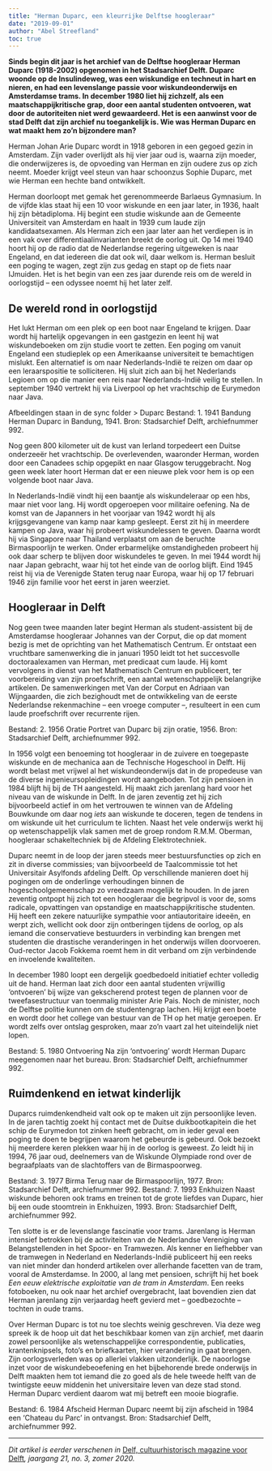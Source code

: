 ```yaml
---
title: "Herman Duparc, een kleurrijke Delftse hoogleraar"
date: "2019-09-01"
author: "Abel Streefland"
toc: true
---
```


**Sinds begin dit jaar is het archief van de Delftse hoogleraar Herman Duparc (1918-2002) opgenomen in het Stadsarchief Delft. Duparc woonde op de Insulindeweg, was een wiskundige en techneut in hart en nieren, en had een levenslange passie voor wiskundeonderwijs en Amsterdamse trams. In december 1980 liet hij zichzelf, als een maatschappijkritische grap, door een aantal studenten ontvoeren, wat door de autoriteiten niet werd gewaardeerd. Het is een aanwinst voor de stad Delft dat zijn archief nu toegankelijk is. Wie was Herman Duparc en wat maakt hem zo’n bijzondere man?**

Herman Johan Arie Duparc wordt in 1918 geboren in een gegoed gezin in Amsterdam. Zijn vader overlijdt als hij vier jaar oud is, waarna zijn moeder, die onderwijzeres is, de opvoeding van Herman en zijn oudere zus op zich neemt. Moeder krijgt veel steun van haar schoonzus Sophie Duparc, met wie Herman een hechte band ontwikkelt.

Herman doorloopt met gemak het gerenommeerde Barlaeus Gymnasium. In de vijfde klas staat hij een 10 voor wiskunde en een jaar later, in 1936, haalt hij zijn bètadiploma. Hij begint een studie wiskunde aan de Gemeente Universiteit van Amsterdam en haalt in 1939 cum laude zijn kandidaatsexamen. Als Herman zich een jaar later aan het verdiepen is in een vak over differentiaalinvarianten breekt de oorlog uit. Op 14 mei 1940 hoort hij op de radio dat de Nederlandse regering uitgeweken is naar Engeland, en dat iedereen die dat ook wil, daar welkom is. Herman besluit een poging te wagen, zegt zijn zus gedag en stapt op de fiets naar IJmuiden. Het is het begin van een zes jaar durende reis om de wereld in oorlogstijd – een odyssee noemt hij het later zelf.

## De wereld rond in oorlogstijd

Het lukt Herman om een plek op een boot naar Engeland te krijgen. Daar wordt hij hartelijk opgevangen in een gastgezin en leent hij wat wiskundeboeken om zijn studie voort te zetten. Een poging om vanuit Engeland een studieplek op een Amerikaanse universiteit te bemachtigen mislukt. Een alternatief is om naar Nederlands-Indië te reizen om daar op een leraarspositie te solliciteren. Hij sluit zich aan bij het Nederlands Legioen om op die manier een reis naar Nederlands-Indië veilig te stellen. In september 1940 vertrekt hij via Liverpool op het vrachtschip de Eurymedon naar Java.

<Illustration source="delf-duparc-01.json">
  Afbeeldingen staan in de sync folder > Duparc Bestand: 1. 1941 Bandung Herman Duparc in Bandung, 1941. Bron:
  Stadsarchief Delft, archiefnummer 992.
</Illustration>

Nog geen 800 kilometer uit de kust van Ierland torpedeert een Duitse onderzeeër het vrachtschip. De overlevenden, waaronder Herman, worden door een Canadees schip opgepikt en naar Glasgow teruggebracht. Nog geen week later hoort Herman dat er een nieuwe plek voor hem is op een volgende boot naar Java.

In Nederlands-Indië vindt hij een baantje als wiskundeleraar op een hbs, maar niet voor lang. Hij wordt opgeroepen voor militaire oefening. Na de komst van de Japanners in het voorjaar van 1942 wordt hij als krijgsgevangene van kamp naar kamp gesleept. Eerst zit hij in meerdere kampen op Java, waar hij probeert wiskundelessen te geven. Daarna wordt hij via Singapore naar Thailand verplaatst om aan de beruchte Birmaspoorlijn te werken. Onder erbarmelijke omstandigheden probeert hij ook daar scherp te blijven door wiskundeles te geven. In mei 1944 wordt hij naar Japan gebracht, waar hij tot het einde van de oorlog blijft. Eind 1945 reist hij via de Verenigde Staten terug naar Europa, waar hij op 17 februari 1946 zijn familie voor het eerst in jaren weerziet.

## Hoogleraar in Delft

Nog geen twee maanden later begint Herman als student-assistent bij de Amsterdamse hoogleraar Johannes van der Corput, die op dat moment bezig is met de oprichting van het Mathematisch Centrum. Er ontstaat een vruchtbare samenwerking die in januari 1950 leidt tot het succesvolle doctoraalexamen van Herman, met predicaat cum laude. Hij komt vervolgens in dienst van het Mathematisch Centrum en publiceert, ter voorbereiding van zijn proefschrift, een aantal wetenschappelijk belangrijke artikelen. De samenwerkingen met Van der Corput en Adriaan van Wijngaarden, die zich bezighoudt met de ontwikkeling van de eerste Nederlandse rekenmachine – een vroege computer –, resulteert in een cum laude proefschrift over recurrente rijen.

<Illustration source="delf-duparc-02.json">
  Bestand: 2. 1956 Oratie Portret van Duparc bij zijn oratie, 1956. Bron: Stadsarchief Delft, archiefnummer 992.
</Illustration>

In 1956 volgt een benoeming tot hoogleraar in de zuivere en toegepaste wiskunde en de mechanica aan de Technische Hogeschool in Delft. Hij wordt belast met vrijwel al het wiskundeonderwijs dat in de propedeuse van de diverse ingenieursopleidingen wordt aangeboden. Tot zijn pensioen in 1984 blijft hij bij de TH aangesteld. Hij maakt zich jarenlang hard voor het niveau van de wiskunde in Delft. In de jaren zeventig zet hij zich bijvoorbeeld actief in om het vertrouwen te winnen van de Afdeling Bouwkunde om daar nog _iets_ aan wiskunde te doceren, tegen de tendens in om wiskunde uit het curriculum te lichten. Naast het vele onderwijs werkt hij op wetenschappelijk vlak samen met de groep rondom R.M.M. Oberman, hoogleraar schakeltechniek bij de Afdeling Elektrotechniek.

Duparc neemt in de loop der jaren steeds meer bestuursfuncties op zich en zit in diverse commissies; van bijvoorbeeld de Taalcommissie tot het Universitair Asylfonds afdeling Delft. Op verschillende manieren doet hij pogingen om de onderlinge verhoudingen binnen de hogeschoolgemeenschap zo vreedzaam mogelijk te houden. In de jaren zeventig ontpopt hij zich tot een hoogleraar die begripvol is voor de, soms radicale, opvattingen van opstandige en maatschappijkritische studenten. Hij heeft een zekere natuurlijke sympathie voor antiautoritaire ideeën, en werpt zich, wellicht ook door zijn ontberingen tijdens de oorlog, op als iemand die conservatieve bestuurders in verbinding kan brengen met studenten die drastische veranderingen in het onderwijs willen doorvoeren. Oud-rector Jacob Fokkema roemt hem in dit verband om zijn verbindende en invoelende kwaliteiten.

In december 1980 loopt een dergelijk goedbedoeld initiatief echter volledig uit de hand. Herman laat zich door een aantal studenten vrijwillig ‘ontvoeren’ bij wijze van gekscherend protest tegen de plannen voor de tweefasestructuur van toenmalig minister Arie Pais. Noch de minister, noch de Delftse politie kunnen om de studentengrap lachen. Hij krijgt een boete en wordt door het college van bestuur van de TH op het matje geroepen. Er wordt zelfs over ontslag gesproken, maar zo’n vaart zal het uiteindelijk niet lopen.

<Illustration source="delf-duparc-03.json">
  Bestand: 5. 1980 Ontvoering Na zijn ‘ontvoering’ wordt Herman Duparc meegenomen naar het bureau. Bron: Stadsarchief
  Delft, archiefnummer 992.
</Illustration>

## Ruimdenkend en ietwat kinderlijk

Duparcs ruimdenkendheid valt ook op te maken uit zijn persoonlijke leven. In de jaren tachtig zoekt hij contact met de Duitse duikbootkapitein die het schip de Eurymedon tot zinken heeft gebracht, om in ieder geval een poging te doen te begrijpen waarom het gebeurde is gebeurd. Ook bezoekt hij meerdere keren plekken waar hij in de oorlog is geweest. Zo leidt hij in 1994, 76 jaar oud, deelnemers van de Wiskunde Olympiade rond over de begraafplaats van de slachtoffers van de Birmaspoorweg.

<Illustration source="delf-duparc-04.json">
  Bestand: 3. 1977 Birma Terug naar de Birmaspoorlijn, 1977. Bron: Stadsarchief Delft, archiefnummer 992.
</Illustration>

<Illustration source="delf-duparc-05.json">
  Bestand: 7. 1993 Enkhuizen Naast wiskunde behoren ook trams en treinen tot de grote liefdes van Duparc, hier bij een
  oude stoomtrein in Enkhuizen, 1993. Bron: Stadsarchief Delft, archiefnummer 992.
</Illustration>

Ten slotte is er de levenslange fascinatie voor trams. Jarenlang is Herman intensief betrokken bij de activiteiten van de Nederlandse Vereniging van Belangstellenden in het Spoor- en Tramwezen. Als kenner en liefhebber van de tramwegen in Nederland en Nederlands-Indië publiceert hij een reeks van niet minder dan honderd artikelen over allerhande facetten van de tram, vooral de Amsterdamse. In 2000, al lang met pensioen, schrijft hij het boek _Een eeuw elektrische exploitatie van de tram in Amsterdam_. Een reeks fotoboeken, nu ook naar het archief overgebracht, laat bovendien zien dat Herman jarenlang zijn verjaardag heeft gevierd met – goedbezochte – tochten in oude trams.

Over Herman Duparc is tot nu toe slechts weinig geschreven. Via deze weg spreek ik de hoop uit dat het beschikbaar komen van zijn archief, met daarin zowel persoonlijke als wetenschappelijke correspondentie, publicaties, krantenknipsels, foto’s en briefkaarten, hier verandering in gaat brengen. Zijn oorlogsverleden was op allerlei vlakken uitzonderlijk. De naoorlogse inzet voor de wiskundebeoefening en het bijbehorende brede onderwijs in Delft maakten hem tot iemand die zo goed als de hele tweede helft van de twintigste eeuw middenin het universitaire leven van deze stad stond. Herman Duparc verdient daarom wat mij betreft een mooie biografie.

<Illustration source="delf-duparc-06.json">
  Bestand: 6. 1984 Afscheid Herman Duparc neemt bij zijn afscheid in 1984 een ‘Chateau du Parc’ in ontvangst. Bron:
  Stadsarchief Delft, archiefnummer 992.
</Illustration>

---

_Dit artikel is eerder verschenen in_ [Delf, cultuurhistorisch magazine voor Delft](https://delfia-batavorum.nl/publicaties/delf)_, jaargang 21, no. 3, zomer 2020._
